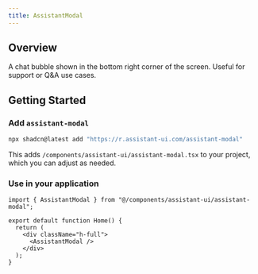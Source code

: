 ```yaml
---
title: AssistantModal
---
```



## Overview

A chat bubble shown in the bottom right corner of the screen. Useful for support or Q&A use cases.

<AssistantModalSample />


## Getting Started

<Steps>
  <Step>

### Add `assistant-modal`

```sh
npx shadcn@latest add "https://r.assistant-ui.com/assistant-modal"
```

This adds `/components/assistant-ui/assistant-modal.tsx` to your project, which you can adjust as needed.

  </Step>
  <Step>

### Use in your application

```tsx title="/app/page.tsx" {1,6}
import { AssistantModal } from "@/components/assistant-ui/assistant-modal";

export default function Home() {
  return (
    <div className="h-full">
      <AssistantModal />
    </div>
  );
}
```

  </Step>
</Steps>
